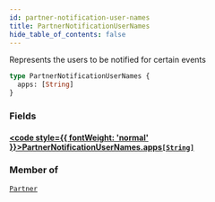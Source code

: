 ```yaml
---
id: partner-notification-user-names
title: PartnerNotificationUserNames
hide_table_of_contents: false
---
```








Represents the users to be notified for certain events

```graphql
type PartnerNotificationUserNames {
  apps: [String]
}
```


### Fields

#### [<code style={{ fontWeight: 'normal' }}>PartnerNotificationUserNames.<b>apps</b></code>](#)<Bullet />[`[String]`](/adminidentity/api/graphql-admin/reference/scalars/string) <Badge class="secondary" text="list"/> <Badge class="secondary" text="scalar"/>
> 
> 



### Member of

[`Partner`](/adminidentity/api/graphql-admin/reference/objects/partner)  <Badge class="secondary" text="object"/>



